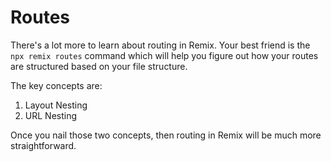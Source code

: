 # Routes

There's a lot more to learn about routing in Remix. Your best friend is the
`npx remix routes` command which will help you figure out how your routes are
structured based on your file structure.

The key concepts are:

1. Layout Nesting
2. URL Nesting

Once you nail those two concepts, then routing in Remix will be much more
straightforward.
